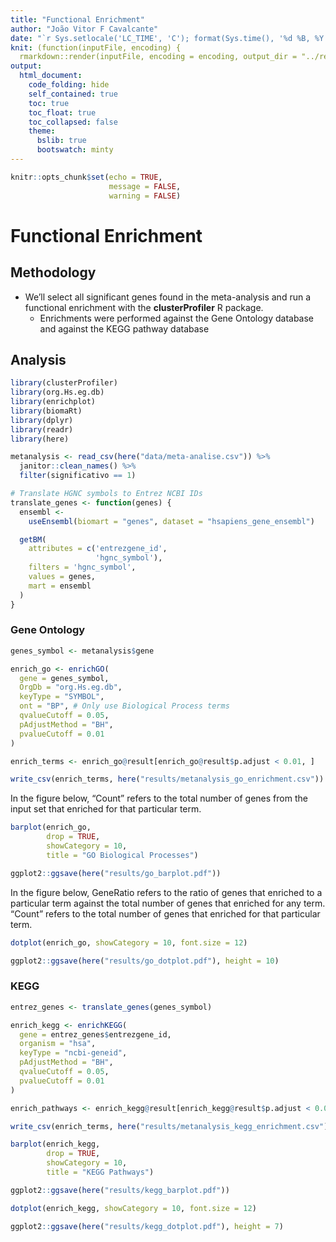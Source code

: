 ```yaml
---
title: "Functional Enrichment"
author: "João Vitor F Cavalcante"
date: "`r Sys.setlocale('LC_TIME', 'C'); format(Sys.time(), '%d %B, %Y')`"
knit: (function(inputFile, encoding) {
  rmarkdown::render(inputFile, encoding = encoding, output_dir = "../reports/") })
output:
  html_document:
    code_folding: hide
    self_contained: true
    toc: true
    toc_float: true
    toc_collapsed: false
    theme:
      bslib: true
      bootswatch: minty
---
```


```r
knitr::opts_chunk$set(echo = TRUE,
                      message = FALSE,
                      warning = FALSE)
```

# Functional Enrichment

## Methodology

- We'll select all significant genes found in the meta-analysis and run
a functional enrichment with the **clusterProfiler** R package.
  - Enrichments were performed against the Gene Ontology database
  and against the KEGG pathway database

## Analysis

```r
library(clusterProfiler)
library(org.Hs.eg.db)
library(enrichplot)
library(biomaRt)
library(dplyr)
library(readr)
library(here)

metanalysis <- read_csv(here("data/meta-analise.csv")) %>%
  janitor::clean_names() %>%
  filter(significativo == 1)

# Translate HGNC symbols to Entrez NCBI IDs
translate_genes <- function(genes) {
  ensembl <-
    useEnsembl(biomart = "genes", dataset = "hsapiens_gene_ensembl")

  getBM(
    attributes = c('entrezgene_id',
                   'hgnc_symbol'),
    filters = 'hgnc_symbol',
    values = genes,
    mart = ensembl
  )
}
```

### Gene Ontology

```r
genes_symbol <- metanalysis$gene

enrich_go <- enrichGO(
  gene = genes_symbol,
  OrgDb = "org.Hs.eg.db",
  keyType = "SYMBOL",
  ont = "BP", # Only use Biological Process terms
  qvalueCutoff = 0.05,
  pAdjustMethod = "BH",
  pvalueCutoff = 0.01
)

enrich_terms <- enrich_go@result[enrich_go@result$p.adjust < 0.01, ]

write_csv(enrich_terms, here("results/metanalysis_go_enrichment.csv"))
```

In the figure below, "Count" refers to the total number of genes from the input set
that enriched for that particular term.

```r
barplot(enrich_go,
        drop = TRUE,
        showCategory = 10,
        title = "GO Biological Processes")

ggplot2::ggsave(here("results/go_barplot.pdf"))
```

In the figure below, GeneRatio refers to the ratio of genes that enriched
to a particular term against the total number of genes that enriched for any term.
"Count" refers to the total number of genes that enriched for that particular term.

```r
dotplot(enrich_go, showCategory = 10, font.size = 12)

ggplot2::ggsave(here("results/go_dotplot.pdf"), height = 10)
```


### KEGG

```r
entrez_genes <- translate_genes(genes_symbol)
```


```r
enrich_kegg <- enrichKEGG(
  gene = entrez_genes$entrezgene_id,
  organism = "hsa",
  keyType = "ncbi-geneid",
  pAdjustMethod = "BH",
  qvalueCutoff = 0.05,
  pvalueCutoff = 0.01
)

enrich_pathways <- enrich_kegg@result[enrich_kegg@result$p.adjust < 0.01, ]

write_csv(enrich_terms, here("results/metanalysis_kegg_enrichment.csv"))
```

```r
barplot(enrich_kegg,
        drop = TRUE,
        showCategory = 10,
        title = "KEGG Pathways")

ggplot2::ggsave(here("results/kegg_barplot.pdf"))
```

```r
dotplot(enrich_kegg, showCategory = 10, font.size = 12)

ggplot2::ggsave(here("results/kegg_dotplot.pdf"), height = 7)
```

